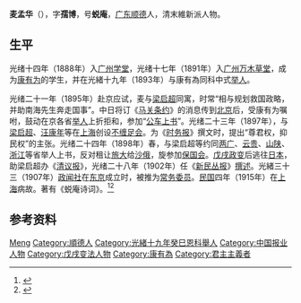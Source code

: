 '''麦孟华'''（{{bd|1875年||1915年}}），字'''孺博'''，号'''蜕庵'''，[[广东|广东]][[顺德|顺德]]人，清末維新派人物。

== 生平 ==
光绪十四年（1888年）入[[广州学堂|广州学堂]]，光绪十七年（1891年）入[[广州|广州]][[万木草堂|万木草堂]]，成为[[康有为|康有为]]的学生，并在光緒十九年（1893年）与康有為同科中式[[举人|举人]]。

光绪二十一年（1895年）赴京应试，麦与[[梁启超|梁启超]]同寓，时常“相与规划救国政略，并助南海先生奔走国事”。中日将订《[[马关条约|马关条约]]》的消息传到[[北京|北京]]后，受康有为嘱咐，鼓动在京各省[[举人|举人]]上折拒和，参加“[[公车上书|公车上书]]”。光绪二十三年（1897年），与[[梁启超|梁启超]]、[[汪康年|汪康年]]等在[[上海|上海]]创设[[不缠足会|不缠足会]]。为《[[时务报|时务报]]》撰文时，提出“尊君权，抑民权”的主张。光绪二十四年（1898年）春，与梁启超等约同[[两广|两广]]、[[云贵|云贵]]、[[山陕|山陕]]、[[浙江|浙江]]等省举人上书，反对租让[[旅大|旅大]]给[[沙俄|沙俄]]，旋参加[[保国会|保国会]]。[[戊戌政变|戊戌政变]]后逃往[[日本|日本]]，助梁启超办《[[清议报|清议报]]》，光绪二十八年（1902年）任《[[新民丛报|新民丛报]]》[[撰述|撰述]]。光緒三十三（1907年）[[政闻社|政闻社]]在[[东京|东京]]成立时，被推为[[常务委员|常务委员]]。[[中華民國|民国]]四年（1915年）在[[上海|上海]]病故。著有《蜕庵诗词》。<ref>{{Cite web |url = http://search.huaxia.com/s.jsp?iDocId=483812 |title = 麦孟华 |author =  |date = 2003-06-19 |publisher = 华夏经纬网 |language = zh-hans |accessdate = 2014-12-31 |quote =  |deadurl = yes |archiveurl = https://web.archive.org/web/20121019101948/http://search.huaxia.com/s.jsp?iDocId=483812 |archivedate = 2012-10-19 }}</ref><ref>{{Cite web |url = http://www.chazidian.com/baike/807358/#1 |title = 麦孟华 |author =  |date =  |publisher =  |language = zh-hans |accessdate = 2014-12-31 |quote =  }}</ref>

==参考资料==
{{reflist}}

{{Authority control}}

{{DEFAULTSORT:Mai麥}}
[[Category:麥姓|Meng]]
[[Category:順德人|Category:順德人]]
[[Category:光緒十九年癸巳恩科舉人|Category:光緒十九年癸巳恩科舉人]]
[[Category:中国报业人物|Category:中国报业人物]]
[[Category:戊戌变法人物|Category:戊戌变法人物]]
[[Category:康有為|Category:康有為]]
[[Category:君主主義者|Category:君主主義者]]